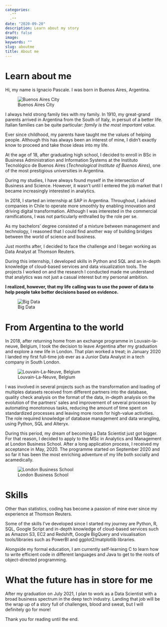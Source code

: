 ```yaml
---
categories:
  -""
  -""
date: "2020-09-20"
description: Learn about my story
draft: false
image:
keywords: ""
slug: aboutme
title: About me
---
```


# Learn about me

Hi, my name is Ignacio Pascale. I was born in Buenos Aires, Argentina.

![Buenos Aires City](https://www.tripsavvy.com/thmb/ea779SA_R0Gx89peUGelaO4fmes=/950x0/filters:no_upscale():max_bytes(150000):strip_icc():format(webp)/argentina-buenos-aires-dawn-at-center-with-rush-hour-667138246-5b5f85ac46e0fb00258228a8.jpg)

I always held strong family ties with my family. In 1910, my great-grand parents arrived in Argentina from the South of Italy, in persuit of a better life. Italian families can be quite particular: *family is the most important value.* 

Ever since childhood, my parents have taught me the values of helping people. Although this has always been an interest of mine, I didn't exactly know to proceed and take those ideas into my life.

At the age of 18, after graduating high school, I decided to enroll in BSc in Business Administration and Information Systems at the Instituto Tecnológico de Buenos Aires (*Technological Institute of Buenos Aires*), one of the most prestigious universities in Argentina.

During my studies, I have always found myself in the intersection of Business and Science. However, it wasn't until I entered the job market that I became increasingly interested in analytics. 

In 2018, I started an internship at SAP in Argentina. Throughout, I advised companies in Chile to operate more smoothly by enabling innovation and driving digital transformation. Although I was interested in the commercial ramifications, I was not particularly enthralled by the role per se. 

As my bachelors’ degree consisted of a mixture between management and technology, I reasoned that I could find another way of building bridges between the world of science and business. 

Just months after, I decided to face the challenge and I began working as Data Analyst at Thomson Reuters. 

During this internship, I developed skills in Python and SQL and an in-depth knowledge of cloud-based services and data visualization tools. The projects I worked on and the research I conducted made me understand that analytics was not just a casual interest but my personal ambition. 

**I realized, however, that my life calling was to use the power of data to help people take better decisions based on evidence.**

![Big Data](https://flextrade.com/wp-content/uploads/2019/09/Fotolia_257957753_Subscription_Monthly_M.jpg)

# From Argentina to the world

In 2018, after returning home from an exchange programme in Louvain-la-neuve, Belgium, I took the decision to leave Argentina after my graduation and explore a new life in London. That plan worked a treat; in January 2020 I landed my first full-time job ever as a Junior Data Analyst in a tech company in South London. 

![Louvain-La-Neuve, Belgium](https://img.aws.la-croix.com/2016/01/13/1403855/Le-campus-Universite-catholique-Louvain-Louvain-Neuve-ville-construite-nihilo-milieu-champs-betteraves_2_730_399.jpg)

I was involved in several projects such as the transformation and loading of multiples datasets received from different partners into the database, quality check analysis on the format of the data, in-depth analysis on the evolution of the partners’ sales and improvement of several processes by automating monotonous tasks, reducing the amount of time spent on standardized processes and leaving more room for high-value activities. The role required knowledge of database management and data wrangling, using Python, SQL and Alteryx.

During this period, my dream of becoming a Data Scientist just got bigger. For that reason, I decided to apply to the MSc in Analytics and Management at London Business School. After a long application process, I received my acceptance in May, 2020. The programme started on September 2020 and so far it has been the most enriching adventure of my life both socially and acamedically.

![London Business School](https://london.ac.uk/sites/default/files/styles/promo_large/public/2017-10/london-business-school-Campus.jpg?itok=GEG7ZZJs)

# Skills

Other than statistics, coding has become a passion of mine ever since my experience at Thomson Reuters.

Some of the skills I've developed since I started my journey are Python, R, SQL, Google Script and in-depth knowledge of cloud-based services such as Amazon S3, EC2 and Redshift, Google BigQuery and visualisation tools/libraries such as PowerBI and ggplot2/matplotlib libraries.

Alongside my formal education, I am currently self-learning C to learn how to write efficient code in different languages and Java to get to the roots of object-directed programming.

# What the future has in store for me

After my graduation on July 2021, I plan to work as a Data Scientist with a broad business spectrum in the deep tech industry. Landing that job will be the wrap up of a story full of challenges, blood and sweat, but I will definitely go for more!

Thank you for reading until the end.
